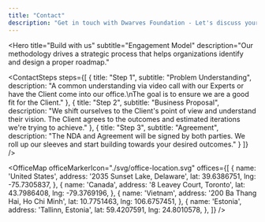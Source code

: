 ```yaml
---
title: "Contact"
description: "Get in touch with Dwarves Foundation - Let's discuss your ideas and build something amazing together"
---
```

<Hero
  title="Build with us"
  subtitle="Engagement Model"
  description="Our methodology drives a strategic process that helps
  organizations identify and design a proper roadmap."
>
  <ContactSteps 
    steps={[
      {
        title: "Step 1",
        subtitle: "Problem Understanding",
        description: "A common understanding via video call with our Experts or have the Client come into our office.\nThe goal is to ensure we are a good fit for the Client."
      },
      {
        title: "Step 2",
        subtitle: "Business Proposal",
        description: "We shift ourselves to the Client's point of view and understand their vision. The Client agrees to the outcomes and estimated iterations we're trying to achieve."
      },
      {
        title: "Step 3",
        subtitle: "Agreement",
        description: "The NDA and Agreement will be signed by both parties. We roll up our sleeves and start building towards your desired outcomes."
      }
    ]}
/>
</Hero>

<Hero
  title="Build with us"
  description="Let's discuss your ideas. The more specific you are, the faster we can help. Our team will get back to you within 24hrs."
  className="py-16 bg-alabaster">
  <div className="grid grid-cols-1 gap-12 xl:grid-cols-2">
    <ContactForm />
    <div className="hidden xl:block">
      <ContactImageGrid
        className="xl:pl-16"
        images={[{
          src: './img/contact-illu.png',
          alt: 'Contact illustration',
          width: 560,
          height: 648,
          },
        ]}
      />
    </div>
  </div>
</Hero>

<OfficeMap
  officeMarkerIcon="./svg/office-location.svg"
  offices={[
    {
      name: 'United States',
      address: '2035 Sunset Lake, Delaware',
      lat: 39.6386751,
      lng: -75.7305837,
    },
    {
      name: 'Canada',
      address: '8 Leavey Court, Toronto',
      lat: 43.7986408,
      lng: -79.3769196,
    },
    {
      name: 'Vietnam',
      address: '200 Ba Thang Hai, Ho Chi Minh',
      lat: 10.7751463,
      lng: 106.6757451,
    },
    {
      name: 'Estonia',
      address: 'Tallinn, Estonia',
      lat: 59.4207591,
      lng: 24.8010578,
    },
  ]}
/>
